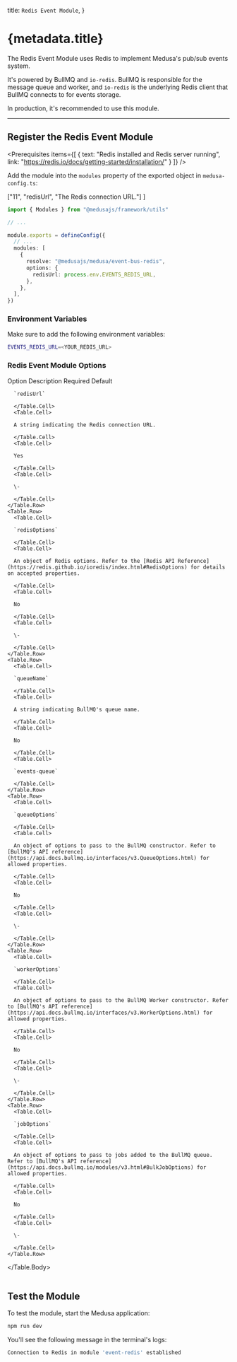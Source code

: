 
  title: `Redis Event Module`,
}

# {metadata.title}

The Redis Event Module uses Redis to implement Medusa's pub/sub events system.

It's powered by BullMQ and `io-redis`. BullMQ is responsible for the message queue and worker, and `io-redis` is the underlying Redis client that BullMQ connects to for events storage.

In production, it's recommended to use this module.

---

## Register the Redis Event Module

<Prerequisites items={[
  {
    text: "Redis installed and Redis server running",
    link: "https://redis.io/docs/getting-started/installation/"
  }
]} />

Add the module into the `modules` property of the exported object in `medusa-config.ts`:

  ["11", "redisUrl", "The Redis connection URL."]
]

```ts title="medusa-config.ts"
import { Modules } from "@medusajs/framework/utils"

// ...

module.exports = defineConfig({
  // ...
  modules: [
    {
      resolve: "@medusajs/medusa/event-bus-redis",
      options: { 
        redisUrl: process.env.EVENTS_REDIS_URL,
      },
    },
  ],
})
```

### Environment Variables

Make sure to add the following environment variables:

```bash
EVENTS_REDIS_URL=<YOUR_REDIS_URL>
```

### Redis Event Module Options

<Table>
  <Table.Header>
    <Table.Row>
      <Table.HeaderCell>Option</Table.HeaderCell>
      <Table.HeaderCell>Description</Table.HeaderCell>
      <Table.HeaderCell>Required</Table.HeaderCell>
      <Table.HeaderCell>Default</Table.HeaderCell>
    </Table.Row>
  </Table.Header>
  <Table.Body>
    <Table.Row>
      <Table.Cell>
      
      `redisUrl`
      
      </Table.Cell>
      <Table.Cell>
      
      A string indicating the Redis connection URL.
      
      </Table.Cell>
      <Table.Cell>
      
      Yes
      
      </Table.Cell>
      <Table.Cell>
      
      \-
      
      </Table.Cell>
    </Table.Row>
    <Table.Row>
      <Table.Cell>
      
      `redisOptions`
      
      </Table.Cell>
      <Table.Cell>
      
      An object of Redis options. Refer to the [Redis API Reference](https://redis.github.io/ioredis/index.html#RedisOptions) for details on accepted properties.
      
      </Table.Cell>
      <Table.Cell>
      
      No
      
      </Table.Cell>
      <Table.Cell>
      
      \-
      
      </Table.Cell>
    </Table.Row>
    <Table.Row>
      <Table.Cell>
      
      `queueName`
      
      </Table.Cell>
      <Table.Cell>
      
      A string indicating BullMQ's queue name.
      
      </Table.Cell>
      <Table.Cell>
      
      No
      
      </Table.Cell>
      <Table.Cell>
      
      `events-queue`
      
      </Table.Cell>
    </Table.Row>
    <Table.Row>
      <Table.Cell>
      
      `queueOptions`
      
      </Table.Cell>
      <Table.Cell>
      
      An object of options to pass to the BullMQ constructor. Refer to [BullMQ's API reference](https://api.docs.bullmq.io/interfaces/v3.QueueOptions.html) for allowed properties.
      
      </Table.Cell>
      <Table.Cell>
      
      No
      
      </Table.Cell>
      <Table.Cell>
      
      \-
      
      </Table.Cell>
    </Table.Row>
    <Table.Row>
      <Table.Cell>
      
      `workerOptions`
      
      </Table.Cell>
      <Table.Cell>
      
      An object of options to pass to the BullMQ Worker constructor. Refer to [BullMQ's API reference](https://api.docs.bullmq.io/interfaces/v3.WorkerOptions.html) for allowed properties.
      
      </Table.Cell>
      <Table.Cell>
      
      No
      
      </Table.Cell>
      <Table.Cell>
      
      \-
      
      </Table.Cell>
    </Table.Row>
    <Table.Row>
      <Table.Cell>
      
      `jobOptions`
      
      </Table.Cell>
      <Table.Cell>
      
      An object of options to pass to jobs added to the BullMQ queue. Refer to [BullMQ's API reference](https://api.docs.bullmq.io/modules/v3.html#BulkJobOptions) for allowed properties.
      
      </Table.Cell>
      <Table.Cell>
      
      No
      
      </Table.Cell>
      <Table.Cell>
      
      \-
      
      </Table.Cell>
    </Table.Row>
  </Table.Body>
</Table>

## Test the Module

To test the module, start the Medusa application:

```bash npm2yarn
npm run dev
```

You'll see the following message in the terminal's logs:

```bash noCopy noReport
Connection to Redis in module 'event-redis' established
```
